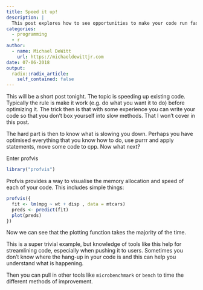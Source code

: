 ```yaml
---
title: Speed it up!
description: |
  This post explores how to see opportunities to make your code run faster.
categories:
  - programming
  - r
author:
  - name: Michael DeWitt
    url: https://michaeldewittjr.com
date: 07-06-2018
output:
  radix::radix_article:
    self_contained: false
---
```



This will be a short post tonight. The topic is speeding up existing code. Typically the rule is make it work (e.g. do what you want it to do) before optimizing it. The trick then is that with some experience you can write your code so that you don't box yourself into slow methods. That I won't cover in this post.

The hard part is then to know what is slowing you down. Perhaps you have optimised everything that you know how to do, use purrr and apply statements, move some code to cpp. Now what next?

Enter profvis

```r
library("profvis")
```

Profvis provides a way to visualise the memory allocation and speed of each of your code. This includes simple things:

```r
profvis({
  fit <- lm(mpg ~ wt + disp , data = mtcars)
  preds <- predict(fit)
  plot(preds)
})
```

Now we can see that the plotting function takes the majority of the time.

This is a super trivial example, but knowledge of tools like this help for streamlining code, especially when pushing it to users. Sometimes you don't know where the hang-up in your code is and this can help you understand what is happening.

Then you can pull in other tools like `microbenchmark` or `bench` to time the different methods of improvement.


